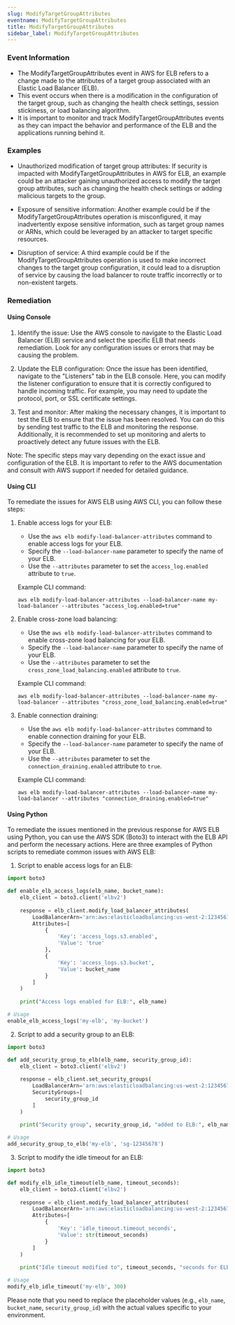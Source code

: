 ```yaml
--- 
slug: ModifyTargetGroupAttributes
eventname: ModifyTargetGroupAttributes
title: ModifyTargetGroupAttributes
sidebar_label: ModifyTargetGroupAttributes
---
```

                       
### Event Information

- The ModifyTargetGroupAttributes event in AWS for ELB refers to a change made to the attributes of a target group associated with an Elastic Load Balancer (ELB).
- This event occurs when there is a modification in the configuration of the target group, such as changing the health check settings, session stickiness, or load balancing algorithm.
- It is important to monitor and track ModifyTargetGroupAttributes events as they can impact the behavior and performance of the ELB and the applications running behind it.


### Examples

- Unauthorized modification of target group attributes: If security is impacted with ModifyTargetGroupAttributes in AWS for ELB, an example could be an attacker gaining unauthorized access to modify the target group attributes, such as changing the health check settings or adding malicious targets to the group.

- Exposure of sensitive information: Another example could be if the ModifyTargetGroupAttributes operation is misconfigured, it may inadvertently expose sensitive information, such as target group names or ARNs, which could be leveraged by an attacker to target specific resources.

- Disruption of service: A third example could be if the ModifyTargetGroupAttributes operation is used to make incorrect changes to the target group configuration, it could lead to a disruption of service by causing the load balancer to route traffic incorrectly or to non-existent targets.

### Remediation

#### Using Console

1. Identify the issue: Use the AWS console to navigate to the Elastic Load Balancer (ELB) service and select the specific ELB that needs remediation. Look for any configuration issues or errors that may be causing the problem.

2. Update the ELB configuration: Once the issue has been identified, navigate to the "Listeners" tab in the ELB console. Here, you can modify the listener configuration to ensure that it is correctly configured to handle incoming traffic. For example, you may need to update the protocol, port, or SSL certificate settings.

3. Test and monitor: After making the necessary changes, it is important to test the ELB to ensure that the issue has been resolved. You can do this by sending test traffic to the ELB and monitoring the response. Additionally, it is recommended to set up monitoring and alerts to proactively detect any future issues with the ELB.

Note: The specific steps may vary depending on the exact issue and configuration of the ELB. It is important to refer to the AWS documentation and consult with AWS support if needed for detailed guidance.

#### Using CLI

To remediate the issues for AWS ELB using AWS CLI, you can follow these steps:

1. Enable access logs for your ELB:
   - Use the `aws elb modify-load-balancer-attributes` command to enable access logs for your ELB.
   - Specify the `--load-balancer-name` parameter to specify the name of your ELB.
   - Use the `--attributes` parameter to set the `access_log.enabled` attribute to `true`.

   Example CLI command:
   ```
   aws elb modify-load-balancer-attributes --load-balancer-name my-load-balancer --attributes "access_log.enabled=true"
   ```

2. Enable cross-zone load balancing:
   - Use the `aws elb modify-load-balancer-attributes` command to enable cross-zone load balancing for your ELB.
   - Specify the `--load-balancer-name` parameter to specify the name of your ELB.
   - Use the `--attributes` parameter to set the `cross_zone_load_balancing.enabled` attribute to `true`.

   Example CLI command:
   ```
   aws elb modify-load-balancer-attributes --load-balancer-name my-load-balancer --attributes "cross_zone_load_balancing.enabled=true"
   ```

3. Enable connection draining:
   - Use the `aws elb modify-load-balancer-attributes` command to enable connection draining for your ELB.
   - Specify the `--load-balancer-name` parameter to specify the name of your ELB.
   - Use the `--attributes` parameter to set the `connection_draining.enabled` attribute to `true`.

   Example CLI command:
   ```
   aws elb modify-load-balancer-attributes --load-balancer-name my-load-balancer --attributes "connection_draining.enabled=true"
   ```

#### Using Python

To remediate the issues mentioned in the previous response for AWS ELB using Python, you can use the AWS SDK (Boto3) to interact with the ELB API and perform the necessary actions. Here are three examples of Python scripts to remediate common issues with AWS ELB:

1. Script to enable access logs for an ELB:
```python
import boto3

def enable_elb_access_logs(elb_name, bucket_name):
    elb_client = boto3.client('elbv2')
    
    response = elb_client.modify_load_balancer_attributes(
        LoadBalancerArn='arn:aws:elasticloadbalancing:us-west-2:123456789012:loadbalancer/app/' + elb_name + '/1234567890abcdef',
        Attributes=[
            {
                'Key': 'access_logs.s3.enabled',
                'Value': 'true'
            },
            {
                'Key': 'access_logs.s3.bucket',
                'Value': bucket_name
            }
        ]
    )
    
    print("Access logs enabled for ELB:", elb_name)

# Usage
enable_elb_access_logs('my-elb', 'my-bucket')
```

2. Script to add a security group to an ELB:
```python
import boto3

def add_security_group_to_elb(elb_name, security_group_id):
    elb_client = boto3.client('elbv2')
    
    response = elb_client.set_security_groups(
        LoadBalancerArn='arn:aws:elasticloadbalancing:us-west-2:123456789012:loadbalancer/app/' + elb_name + '/1234567890abcdef',
        SecurityGroups=[
            security_group_id
        ]
    )
    
    print("Security group", security_group_id, "added to ELB:", elb_name)

# Usage
add_security_group_to_elb('my-elb', 'sg-12345678')
```

3. Script to modify the idle timeout for an ELB:
```python
import boto3

def modify_elb_idle_timeout(elb_name, timeout_seconds):
    elb_client = boto3.client('elbv2')
    
    response = elb_client.modify_load_balancer_attributes(
        LoadBalancerArn='arn:aws:elasticloadbalancing:us-west-2:123456789012:loadbalancer/app/' + elb_name + '/1234567890abcdef',
        Attributes=[
            {
                'Key': 'idle_timeout.timeout_seconds',
                'Value': str(timeout_seconds)
            }
        ]
    )
    
    print("Idle timeout modified to", timeout_seconds, "seconds for ELB:", elb_name)

# Usage
modify_elb_idle_timeout('my-elb', 300)
```

Please note that you need to replace the placeholder values (e.g., `elb_name`, `bucket_name`, `security_group_id`) with the actual values specific to your environment.


 